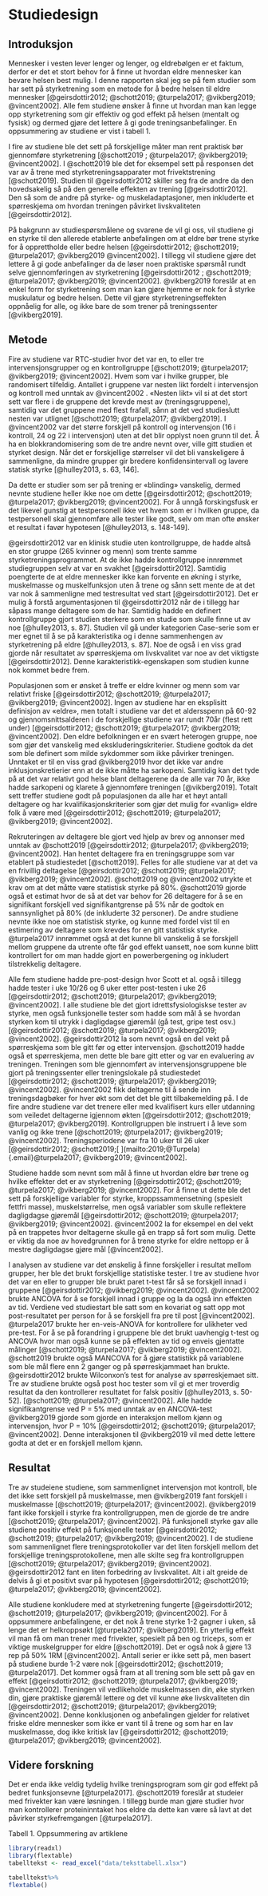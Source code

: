 # Studiedesign

## Introduksjon

Mennesker i vesten lever lenger og lenger, og eldrebølgen er et faktum, derfor er det et stort behov for å finne ut hvordan eldre mennesker kan bevare helsen best mulig. I denne rapporten skal jeg se på fem studier som har sett på styrketrening som en metode for å bedre helsen til eldre mennesker [@geirsdottir2012; @schott2019; @turpela2017; @vikberg2019; @vincent2002]. Alle fem studiene ønsker å finne ut hvordan man kan legge opp styrketrening som gir effektiv og god effekt på helsen (mentalt og fysisk) og dermed gjøre det lettere å gi gode treningsanbefalinger. En oppsummering av studiene er vist i tabell 1.

I fire av studiene ble det sett på forskjellige måter man rent praktisk bør gjennomføre styrketrening [@schott2019 ; @turpela2017; @vikberg2019; @vincent2002]. I @schott2019 ble det for eksempel sett på responsen det var av å trene med styrketreningsapparater mot frivektstrening [@schott2019]. Studien til @geirsdottir2012 skiller seg fra de andre da den hovedsakelig så på den generelle effekten av trening [@geirsdottir2012]. Den så som de andre på styrke- og muskeladaptasjoner, men inkluderte et spørreskjema om hvordan treningen påvirket livskvaliteten [@geirsdottir2012].

På bakgrunn av studiespørsmålene og svarene de vil gi oss, vil studiene gi en styrke til den allerede etablerte anbefalingen om at eldre bør trene styrke for å opprettholde eller bedre helsen [@geirsdottir2012; @schott2019; @turpela2017; @vikberg2019 @vincent2002]. I tillegg vil studiene gjøre det lettere å gi gode anbefalinger da de løser noen praktiske spørsmål rundt selve gjennomføringen av styrketrening [@geirsdottir2012 ; @schott2019; @turpela2017; @vikberg2019; @vincent2002]. @vikberg2019 foreslår at en enkel form for styrketrening som man kan gjøre hjemme er nok for å styrke muskulatur og bedre helsen. Dette vil gjøre styrketreningseffekten oppnåelig for alle, og ikke bare de som trener på treningssenter [@vikberg2019].

## Metode

Fire av studiene var RTC-studier hvor det var en, to eller tre intervensjonsgrupper og en kontrollgruppe [@schott2019; @turpela2017; @vikberg2019; @vincent2002]. Hvem som var i hvilke grupper, ble randomisert tilfeldig. Antallet i gruppene var nesten likt fordelt i intervensjon og kontroll med unntak av @vincent2002 . «Nesten likt» vil si at det stort sett var flere i de gruppene det krevde mest av (treningsgruppene), samtidig var det gruppene med flest frafall, sånn at det ved studieslutt nesten var utlignet [@schott2019; @turpela2017; @vikberg2019]. I @vincent2002 var det større forskjell på kontroll og intervensjon (16 i kontroll, 24 og 22 i intervensjon) uten at det blir opplyst noen grunn til det. Å ha en blokkrandomisering som de tre andre nevnt over, ville gitt studien et styrket design. Når det er forskjellige størrelser vil det bli vanskeligere å sammenligne, da mindre grupper gir bredere konfidensintervall og lavere statisk styrke [@hulley2013, s. 63, 146].

Da dette er studier som ser på trening er «blinding» vanskelig, dermed nevnte studiene heller ikke noe om dette [@geirsdottir2012; @schott2019; @turpela2017; @vikberg2019; @vincent2002]. For å unngå forskingsfusk er det likevel gunstig at testpersonell ikke vet hvem som er i hvilken gruppe, da testpersonell skal gjennomføre alle tester like godt, selv om man ofte ønsker et resultat i favør hypotesen [@hulley2013, s. 148-149].

@geirsdottir2012 var en klinisk studie uten kontrollgruppe, de hadde altså en stor gruppe (265 kvinner og menn) som trente samme styrketreningsprogrammet. At de ikke hadde kontrollgruppe innrømmet studiegruppen selv at var en svakhet [@geirsdottir2012]. Samtidig poengterte de at eldre mennesker ikke kan forvente en økning i styrke, muskelmasse og muskelfunksjon uten å trene og sånn sett mente de at det var nok å sammenligne med testresultat ved start [@geirsdottir2012]. Det er mulig å forstå argumentasjonen til @geirsdottir2012 når de i tillegg har såpass mange deltagere som de har. Samtidig hadde en definert kontrollgruppe gjort studien sterkere som en studie som skulle finne ut av noe [@hulley2013, s. 87]. Studien vil gå under kategorien Case-serie som er mer egnet til å se på karakteristika og i denne sammenhengen av styrketrening på eldre [@hulley2013, s. 87]. Noe de også i en viss grad gjorde når resultatet av spørreskjema om livskvalitet var noe av det viktigste [@geirsdottir2012]. Denne karakteristikk-egenskapen som studien kunne nok kommet bedre frem.

Populasjonen som er ønsket å treffe er eldre kvinner og menn som var relativt friske [@geirsdottir2012; @schott2019; @turpela2017; @vikberg2019; @vincent2002]. Ingen av studiene har en eksplisitt definisjon av «eldre», men totalt i studiene var det et aldersspenn på 60-92 og gjennomsnittsalderen i de forskjellige studiene var rundt 70år (flest rett under) [@geirsdottir2012; @schott2019; @turpela2017; @vikberg2019; @vincent2002]. Den eldre befolkningen er en svært heterogen gruppe, noe som gjør det vanskelig med ekskluderingskriterier. Studiene godtok da det som ble definert som milde sykdommer som ikke påvirker treningen. Unntaket er til en viss grad @vikberg2019 hvor det ikke var andre inklusjonskretierier enn at de ikke måtte ha sarkopeni. Samtidig kan det tyde på at det var relativt god helse blant deltagerene da de alle var 70 år, ikke hadde sarkopeni og klarete å gjennomføre treningen [@vikberg2019]. Totalt sett treffer studiene godt på populasjonen da alle har et høyt antall deltagere og har kvalifikasjonskriterier som gjør det mulig for «vanlig» eldre folk å være med [@geirsdottir2012; @schott2019; @turpela2017; @vikberg2019; @vincent2002].

Rekruteringen av deltagere ble gjort ved hjelp av brev og annonser med unntak av @schott2019 [@geirsdottir2012; @turpela2017; @vikberg2019; @vincent2002]. Han hentet deltagere fra en treningsgruppe som var etablert på studiestedet [@schott2019]. Felles for alle studiene var at det va en frivillig deltagelse [@geirsdottir2012; @schott2019; @turpela2017; @vikberg2019; @vincent2002]. @schott2019 og @vincent2002 utrykte et krav om at det måtte være statistisk styrke på 80%. @schott2019 gjorde også et estimat hvor de så at det var behov for 26 deltagere for å se en signifikant forskjell ved signifikantgrense på 5% når de godtok en sannsynlighet på 80% (de inkluderte 32 personer). De andre studiene nevnte ikke noe om statistisk styrke, og kunne med fordel vist til en estimering av deltagere som krevdes for en gitt statistisk styrke. @turpela2017 innrømmet også at det kunne bli vanskelig å se forskjell mellom gruppene da utrente ofte får god effekt uansett, noe som kunne blitt kontrollert for om man hadde gjort en powerbergening og inkludert tilstrekkelig deltagere.

Alle fem studiene hadde pre-post-design hvor Scott et al. også i tillegg hadde tester i uke 10/26 og 6 uker etter post-testen i uke 26 [@geirsdottir2012; @schott2019; @turpela2017; @vikberg2019; @vincent2002]. I alle studiene ble det gjort idrettsfysiologiskse tester av styrke, men også funksjonelle tester som hadde som mål å se hvordan styrken kom til utrykk i dagligdagse gjøremål (gå test, gripe test osv.) [@geirsdottir2012; @schott2019; @turpela2017; @vikberg2019; @vincent2002]. @geirsdottir2012 la som nevnt også en del vekt på spørreskjema som ble gitt før og etter intervensjon. @schott2019 hadde også et spørreskjema, men dette ble bare gitt etter og var en evaluering av treningen. Treningen som ble gjennomført av intervensjonsgruppene ble gjort på treningssenter eller treningslokale på studiestedet [@geirsdottir2012; @schott2019; @turpela2017; @vikberg2019; @vincent2002]. @vincent2002 fikk deltagerne til å sende inn treningsdagbøker for hver økt som det det ble gitt tilbakemelding på. I de fire andre studiene var det trenere eller med kvalifisert kurs eller utdanning som veiledet deltagerne igjennom økten [@geirsdottir2012; @schott2019; @turpela2017; @vikberg2019]. Kontrollgruppen ble instruert i å leve som vanlig og ikke trene [@schott2019; @turpela2017; @vikberg2019; @vincent2002]. Treningsperiodene var fra 10 uker til 26 uker [@geirsdottir2012; @schott2019;[ ](mailto:2019;@Turpela){.email}@turpela2017; @vikberg2019; @vincent2002].

Studiene hadde som nevnt som mål å finne ut hvordan eldre bør trene og hvilke effekter det er av styrketrening [@geirsdottir2012; @schott2019; @turpela2017; @vikberg2019; @vincent2002]. For å finne ut dette ble det sett på forskjellige variabler for styrke, kroppssammensetning (spesielt fettfri masse), muskelstørrelse, men også variabler som skulle reflektere dagligdagse gjøremål [@geirsdottir2012; @schott2019; @turpela2017; @vikberg2019; @vincent2002]. @vincent2002 la for eksempel en del vekt på en trappetes hvor deltagerne skulle gå en trapp så fort som mulig. Dette er viktig da noe av hovedgrunnen for å trene styrke for eldre nettopp er å mestre dagligdagse gjøre mål [@vincent2002].

I analysen av studiene var det ønskelig å finne forskjeller i resultat mellom grupper, her ble det brukt forskjellige statistiske tester. I tre av studiene hvor det var en eller to grupper ble brukt paret t-test får så se forskjell innad i gruppene [@geirsdottir2012; @vikberg2019; @vincent2002]. @vincent2002 brukte ANCOVA for å se forskjell innad i gruppe og la da også inn effekten av tid. Verdiene ved studiestart ble satt som en kovariat og satt opp mot post-resultatet per person for å se forskjell fra pre til post [@vincent2002]. @turpela2017 brukte her en-veis-ANOVA for kontrollere for ulikheter ved pre-test. For å se på forandring i gruppene ble det brukt uavhengig t-test og ANCOVA hvor man også kunne se på effekten av tid og enveis gjentatte målinger [@schott2019; @turpela2017; @vikberg2019; @vincent2002]. @schott2019 brukte også MANCOVA for å gjøre statistikk på variablene som ble mål flere enn 2 ganger og på spørreskjammaet han brukte. @geirsdottir2012 brukte Wilconxon's test for analyse av spørreskjemaet sitt. Tre av studiene brukte også post hoc tester som vil gi et mer troverdig resultat da den kontrollerer resultatet for falsk positiv [@hulley2013, s. 50-52]. [@schott2019; @turpela2017; @vincent2002]. Alle hadde signifikantgrense ved P = 5% med unntak av en ANCOVA-test @vikberg2019 gjorde som gjorde en interaksjon mellom kjønn og intervensjon, hvor P = 10% [@geirsdottir2012; @schott2019; @turpela2017; @vincent2002]. Denne interaksjonen til @vikberg2019 vil med dette lettere godta at det er en forskjell mellom kjønn.

## Resultat

Tre av studeiene studiene, som sammenlignet intervensjon mot kontroll, ble det ikke sett forskjell på muskelmasse, men @vikberg2019 fant forskjell i muskelmasse [@schott2019; @turpela2017; @vincent2002]. @vikberg2019 fant ikke forskjell i styrke fra kontrollgruppen, men de gjorde de tre andre [@schott2019; @turpela2017; @vincent2002]. På funksjonell styrke gav alle studiene positiv effekt på funksjonelle tester [@geirsdottir2012; @schott2019; @turpela2017; @vikberg2019; @vincent2002]. I de studiene som sammenlignet flere treningsprotokoller var det liten forskjell mellom det forskjellige treningsprotokollene, men alle skilte seg fra kontrollgruppen [@schott2019; @turpela2017; @vikberg2019; @vincent2002]. @geirsdottir2012 fant en liten forbedring av livskvalitet. Alt i alt greide de delvis å gi et positivt svar på hypotesen [@geirsdottir2012; @schott2019; @turpela2017; @vikberg2019; @vincent2002].

Alle studiene konkludere med at styrketrening fungerte [@geirsdottir2012; @schott2019; @turpela2017; @vikberg2019; @vincent2002]. For å oppsummere anbefalingene, er det nok å trene styrke 1-2 gagner i uken, så lenge det er helkroppsøkt [@turpela2017; @vikberg2019]. En ytterlig effekt vil man få om man trener med frivekter, spesielt på ben og triceps, som er viktige muskelgrupper for eldre [@schott2019]. Det er også nok å gjøre 13 rep på 50% 1RM [@vincent2002]. Antall serier er ikke sett på, men basert på studiene burde 1-2 være nok [@geirsdottir2012; @schott2019; @turpela2017]. Det kommer også fram at all trening som ble sett på gav en effekt [@geirsdottir2012; @schott2019; @turpela2017; @vikberg2019; @vincent2002]. Treningen vil vedlikeholde muskelmassen din, øke styrken din, gjøre praktiske gjøremål lettere og det vil kunne øke livskvaliteten din [@geirsdottir2012; @schott2019; @turpela2017; @vikberg2019; @vincent2002]. Denne konklusjonen og anbefalingen gjelder for relativet friske eldre mennesker som ikke er vant til å trene og som har en lav muskelmasse, dog ikke kritisk lav [@geirsdottir2012; @schott2019; @turpela2017; @vikberg2019; @vincent2002].

## Videre forskning

Det er enda ikke veldig tydelig hvilke treningsprogram som gir god effekt på bedret funksjonsevne [@turpela2017]. @schott2019 foreslår at studeier med frivekter kan være løsningen. I tillegg burde man gjøre studier hvor man kontrollerer proteininntaket hos eldre da dette kan være så lavt at det påvirker styrkefremgangen [@turpela2017].

Tabell 1. Oppsummering av artiklene

```r
library(readxl)
library(flextable)
tabelltekst <- read_excel("data/teksttabell.xlsx")

tabelltekst%>%
flextable()
```
